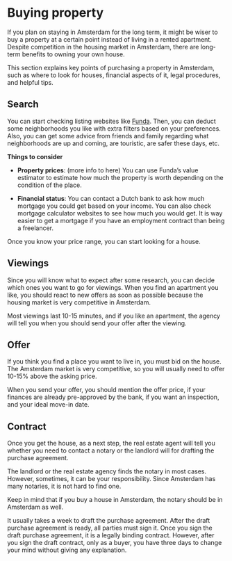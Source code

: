 # Buying property
If you plan on staying in Amsterdam for the long term, it might be wiser to buy a property at a certain point instead of living in a rented apartment. Despite competition in the housing market in Amsterdam, there are long-term benefits to owning your own house. 

This section explains key points of purchasing a property in Amsterdam, such as where to look for houses, financial aspects of it, legal procedures, and helpful tips. 

## Search
You can start checking listing websites like [Funda](https://www.funda.nl/en/). Then, you can deduct some neighborhoods you like with extra filters based on your preferences. Also, you can get some advice from friends and family regarding what neighborhoods are up and coming, are touristic, are safer these days, etc. 

**Things to consider**

- **Property prices**: (more info to here) You can use Funda’s value estimator to estimate how much the property is worth depending on the condition of the place. 

- **Financial status**: You can contact a Dutch bank to ask how much mortgage you could get based on your income. You can also check mortgage calculator websites to see how much you would get. It is way easier to get a mortgage if you have an employment contract than being a freelancer. 

Once you know your price range, you can start looking for a house. 

## Viewings 

Since you will know what to expect after some research, you can decide which ones you want to go for viewings. When you find an apartment you like, you should react to new offers as soon as possible because the housing market is very competitive in Amsterdam.

Most viewings last 10-15 minutes, and if you like an apartment, the agency will tell you when you should send your offer after the viewing.

## Offer 
If you think you find a place you want to live in, you must bid on the house. The Amsterdam market is very competitive, so you will usually need to offer 10-15% above the asking price. 

When you send your offer, you should mention the offer price, if your finances are already pre-approved by the bank, if you want an inspection, and your ideal move-in date.

## Contract 
Once you get the house, as a next step, the real estate agent will tell you whether you need to contact a notary or the landlord will for drafting the purchase agreement.  

The landlord or the real estate agency finds the notary in most cases. However, sometimes, it can be your responsibility. Since Amsterdam has many notaries, it is not hard to find one.

<Callout>
  Keep in mind that if you buy a house in Amsterdam, the notary should be in Amsterdam as well. 
</Callout>

It usually takes a week to draft the purchase agreement. After the draft purchase agreement is ready, all parties must sign it. Once you sign the draft purchase agreement, it is a legally binding contract. However, after you sign the draft contract, only as a buyer, you have three days to change your mind without giving any explanation. 
